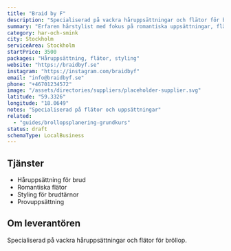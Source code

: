 ```yaml
---
title: "Braid by F"
description: "Specialiserad på vackra håruppsättningar och flätor för bröllop och speciella tillfällen."
summary: "Erfaren hårstylist med fokus på romantiska uppsättningar, flätor och naturlig skönhet för er stora dag."
category: har-och-smink
city: Stockholm
serviceArea: Stockholm
startPrice: 3500
packages: "Håruppsättning, flätor, styling"
website: "https://braidbyf.se"
instagram: "https://instagram.com/braidbyf"
email: "info@braidbyf.se"
phone: "+46701234572"
image: "/assets/directories/suppliers/placeholder-supplier.svg"
latitude: "59.3326"
longitude: "18.0649"
notes: "Specialiserad på flätor och uppsättningar"
related:
  - "guides/brollopsplanering-grundkurs"
status: draft
schemaType: LocalBusiness
---
```


## Tjänster

- Håruppsättning för brud
- Romantiska flätor
- Styling för brudtärnor
- Provuppsättning

## Om leverantören

Specialiserad på vackra håruppsättningar och flätor för bröllop.